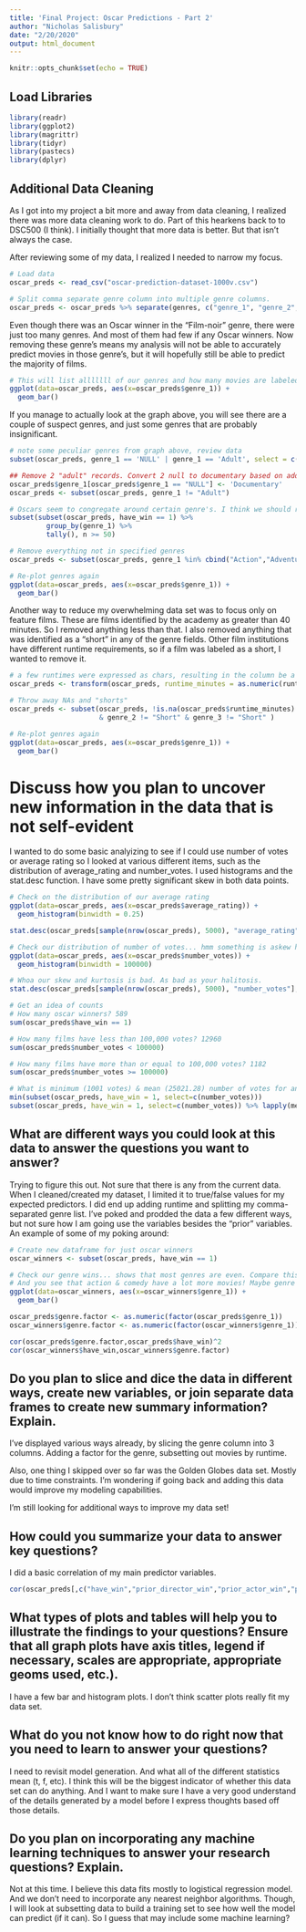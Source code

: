 ```yaml
---
title: 'Final Project: Oscar Predictions - Part 2'
author: "Nicholas Salisbury"
date: "2/20/2020"
output: html_document
---
```


```r
knitr::opts_chunk$set(echo = TRUE)
```

## Load Libraries
```r
library(readr)
library(ggplot2)
library(magrittr)
library(tidyr)
library(pastecs)
library(dplyr)
```

## Additional Data Cleaning
As I got into my project a bit more and away from data cleaning, I realized there was more data cleaning work to do. Part of this hearkens back to to DSC500 (I think). I initially thought that more data is better. But that isn't always the case. 

After reviewing some of my data, I realized I needed to narrow my focus.

```r
# Load data
oscar_preds <- read_csv("oscar-prediction-dataset-1000v.csv")

# Split comma separate genre column into multiple genre columns.
oscar_preds <- oscar_preds %>% separate(genres, c("genre_1", "genre_2", "genre_3"), ",", extra = "drop", fill = "right")

```

Even though there was an Oscar winner in the "Film-noir" genre, there were just too many genres. And most of them had few if any Oscar winners. Now removing these genre's means my analysis will not be able to accurately predict movies in those genre's, but it will hopefully still be able to predict the majority of films.

```r
# This will list alllllll of our genres and how many movies are labeled as that genre
ggplot(data=oscar_preds, aes(x=oscar_preds$genre_1)) +
  geom_bar()
```

If you manage to actually look at the graph above, you will see there are a couple of suspect genres, and just some genres that are probably insignificant.
```r
# note some peculiar genres from graph above, review data
subset(oscar_preds, genre_1 == 'NULL' | genre_1 == 'Adult', select = c(primary_title))

## Remove 2 "adult" records. Convert 2 null to documentary based on additional research (The Cleaners and Jane Fonda in Five Acts)
oscar_preds$genre_1[oscar_preds$genre_1 == "NULL"] <- 'Documentary'
oscar_preds <- subset(oscar_preds, genre_1 != "Adult")

# Oscars seem to congregate around certain genre's. I think we should remove non-relevant genres
subset(subset(oscar_preds, have_win == 1) %>% 
         group_by(genre_1) %>%
         tally(), n >= 50)

# Remove everything not in specified genres
oscar_preds <- subset(oscar_preds, genre_1 %in% cbind("Action","Adventure","Biography","Comedy","Crime","Drama"))

# Re-plot genres again
ggplot(data=oscar_preds, aes(x=oscar_preds$genre_1)) +
  geom_bar()
```

Another way to reduce my overwhelming data set was to focus only on feature films. These are films identified by the academy as greater than 40 minutes. So I removed anything less than that. I also removed anything that was identified as a "short" in any of the genre fields. Other film institutions have different runtime requirements, so if a film was labeled as a short, I wanted to remove it.
```r
# a few runtimes were expressed as chars, resulting in the column be a char. convert to number
oscar_preds <- transform(oscar_preds, runtime_minutes = as.numeric(runtime_minutes))

# Throw away NAs and "shorts"
oscar_preds <- subset(oscar_preds, !is.na(oscar_preds$runtime_minutes) & oscar_preds$runtime_minutes > 40 & genre_1 != "Short"
                      & genre_2 != "Short" & genre_3 != "Short" )

# Re-plot genres again
ggplot(data=oscar_preds, aes(x=oscar_preds$genre_1)) +
  geom_bar()
```

# Discuss how you plan to uncover new information in the data that is not self-evident
I wanted to do some basic analyizing to see if I could use number of votes or average rating so I looked at various different items, such as the distribution of average_rating and number_votes. I used histograms and the stat.desc function. I have some pretty significant skew in both data points.

```r
# Check on the distribution of our average rating
ggplot(data=oscar_preds, aes(x=oscar_preds$average_rating)) +
  geom_histogram(binwidth = 0.25)

stat.desc(oscar_preds[sample(nrow(oscar_preds), 5000), "average_rating"], basic = FALSE, norm = TRUE)

# Check our distribution of number of votes... hmm something is askew here.
ggplot(data=oscar_preds, aes(x=oscar_preds$number_votes)) +
  geom_histogram(binwidth = 100000)

# Whoa our skew and kurtosis is bad. As bad as your halitosis.
stat.desc(oscar_preds[sample(nrow(oscar_preds), 5000), "number_votes"], basic = FALSE, norm = TRUE)

# Get an idea of counts
# How many oscar winners? 589
sum(oscar_preds$have_win == 1)

# How many films have less than 100,000 votes? 12960
sum(oscar_preds$number_votes < 100000)

# How many films have more than or equal to 100,000 votes? 1182
sum(oscar_preds$number_votes >= 100000)

# What is minimum (1001 votes) & mean (25021.28) number of votes for an oscar winner, mostly for curiosity?
min(subset(oscar_preds, have_win = 1, select=c(number_votes)))
subset(oscar_preds, have_win = 1, select=c(number_votes)) %>% lapply(mean)
```

## What are different ways you could look at this data to answer the questions you want to answer?

Trying to figure this out. Not sure that there is any from the current data. When I cleaned/created my dataset, I limited it to true/false values for my expected predictors. I did end up adding runtime and splitting my comma-separated genre list. I've poked and prodded the data a few different ways, but not sure how I am going use the variables besides the "prior" variables. An example of some of my poking around:

```r
# Create new dataframe for just oscar winners
oscar_winners <- subset(oscar_preds, have_win == 1)

# Check our genre wins... shows that most genres are even. Compare this to total movies in genre
# And you see that action & comedy have a lot more movies! Maybe genre and winning is correlated
ggplot(data=oscar_winners, aes(x=oscar_winners$genre_1)) +
  geom_bar()

oscar_preds$genre.factor <- as.numeric(factor(oscar_preds$genre_1))
oscar_winners$genre.factor <- as.numeric(factor(oscar_winners$genre_1))

cor(oscar_preds$genre.factor,oscar_preds$have_win)^2
cor(oscar_winners$have_win,oscar_winners$genre.factor)
```
	
## Do you plan to slice and dice the data in different ways, create new variables, or join separate data frames to create new summary information? Explain.
I've displayed various ways already, by slicing the genre column into 3 columns. Adding a factor for the genre, subsetting out movies by runtime.

Also, one thing I skipped over so far was the Golden Globes data set. Mostly due to time constraints. I'm wondering if going back and adding this data would improve my modeling capabilities.

I'm still looking for additional ways to improve my data set!

## How could you summarize your data to answer key questions?
I did a basic correlation of my main predictor variables.

```r
cor(oscar_preds[,c("have_win","prior_director_win","prior_actor_win","prior_writer_win","prior_other_win")])
```

## What types of plots and tables will help you to illustrate the findings to your questions? Ensure that all graph plots have axis titles, legend if necessary, scales are appropriate, appropriate geoms used, etc.).

I have a few bar and histogram plots. I don't think scatter plots really fit my data set.

## What do you not know how to do right now that you need to learn to answer your questions?
I need to revisit model generation. And what all of the different statistics mean (t, f, etc). I think this will be the biggest indicator of whether this data set can do anything. And I want to make sure I have a very good understand of the details generated by a model before I express thoughts based off those details.

## Do you plan on incorporating any machine learning techniques to answer your research questions? Explain.

Not at this time. I believe this data fits mostly to logistical regression model. And we don't need to incorporate any nearest neighbor algorithms. Though, I will look at subsetting data to build a training set to see how well the model can predict (if it can). So I guess that may include some machine learning?
